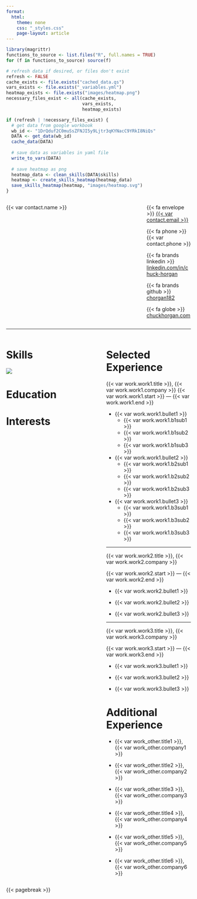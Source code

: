 ```yaml
---
format:
  html:
    theme: none
    css: "_styles.css"
    page-layout: article
---
```


```r
library(magrittr)
functions_to_source <- list.files("R", full.names = TRUE)
for (f in functions_to_source) source(f)

# refresh data if desired, or files don't exist
refresh <- FALSE
cache_exists <- file.exists("cached_data.qs")
vars_exists <- file.exists("_variables.yml")
heatmap_exists <- file.exists("images/heatmap.png")
necessary_files_exist <- all(cache_exists,
                             vars_exists,
                             heatmap_exists)

if (refresh | !necessary_files_exist) {
  # get data from google workbook
  wb_id <- "1DrQduf2C0muSsZFNJI5y9Ljtr3qKYNacC9YRkI8NiQs"
  DATA <- get_data(wb_id)
  cache_data(DATA)
  
  # save data as variables in yaml file
  write_to_vars(DATA)
  
  # save heatmap as png
  heatmap_data <- clean_skills(DATA$skills)
  heatmap <- create_skills_heatmap(heatmap_data)
  save_skills_heatmap(heatmap, "images/heatmap.svg")
}
```

::: columns
::: {#name .column width="75%"}

{{< var contact.name >}}

<!-- end name column div -->
:::

::: {#contact .column width="25%"}

{{< fa envelope >}} [{{< var contact.email >}}](mailto: {{< var contact.email >}}){target=_blank"}

{{< fa phone >}} {{< var contact.phone >}}

{{< fa brands linkedin >}} [linkedin.com/in/chuck-horgan]({{< var contact.linkedin >}}){target=_blank"}

{{< fa brands github >}} [chorgan182]({{< var contact.github >}}){target=_blank"}

{{< fa globe >}} [chuckhorgan.com]({{< var contact.website >}}){target=_blank"}

<!-- end contact column div -->
:::


<!-- end header columns div -->
:::

------------------------------------------------------------------------

::: columns
::: {.column width="40%"}

# Skills

::: {#fig-heatmap}
![](images/heatmap.svg){fig-align="left"}
<!-- end figure div -->
:::

# Education

# Interests

<!-- end body left column div -->
:::

::: {.column width="10%"}
:::

::: {.column width="50%"}
# Selected Experience

{{< var work.work1.title >}}, {{< var work.work1.company >}}
{{< var work.work1.start >}} — {{< var work.work1.end >}}

- {{< var work.work1.bullet1 >}}
  - {{< var work.work1.b1sub1 >}}
  - {{< var work.work1.b1sub2 >}}
  - {{< var work.work1.b1sub3 >}}

- {{< var work.work1.bullet2 >}}
  - {{< var work.work1.b2sub1 >}}
  - {{< var work.work1.b2sub2 >}}
  - {{< var work.work1.b2sub3 >}}

- {{< var work.work1.bullet3 >}}
  - {{< var work.work1.b3sub1 >}}
  - {{< var work.work1.b3sub2 >}}
  - {{< var work.work1.b3sub3 >}}

------------------------------------------------------------------------

{{< var work.work2.title >}}, {{< var work.work2.company >}}

{{< var work.work2.start >}} — {{< var work.work2.end >}}

- {{< var work.work2.bullet1 >}}

- {{< var work.work2.bullet2 >}}

- {{< var work.work2.bullet3 >}}

------------------------------------------------------------------------

{{< var work.work3.title >}}, {{< var work.work3.company >}}

{{< var work.work3.start >}} — {{< var work.work3.end >}}

- {{< var work.work3.bullet1 >}}

- {{< var work.work3.bullet2 >}}

- {{< var work.work3.bullet3 >}}

# Additional Experience

- {{< var work_other.title1 >}}, {{< var work_other.company1 >}}

- {{< var work_other.title2 >}}, {{< var work_other.company2 >}}

- {{< var work_other.title3 >}}, {{< var work_other.company3 >}}

- {{< var work_other.title4 >}}, {{< var work_other.company4 >}}

- {{< var work_other.title5 >}}, {{< var work_other.company5 >}}

- {{< var work_other.title6 >}}, {{< var work_other.company6 >}}
:::
:::

{{< pagebreak >}}
